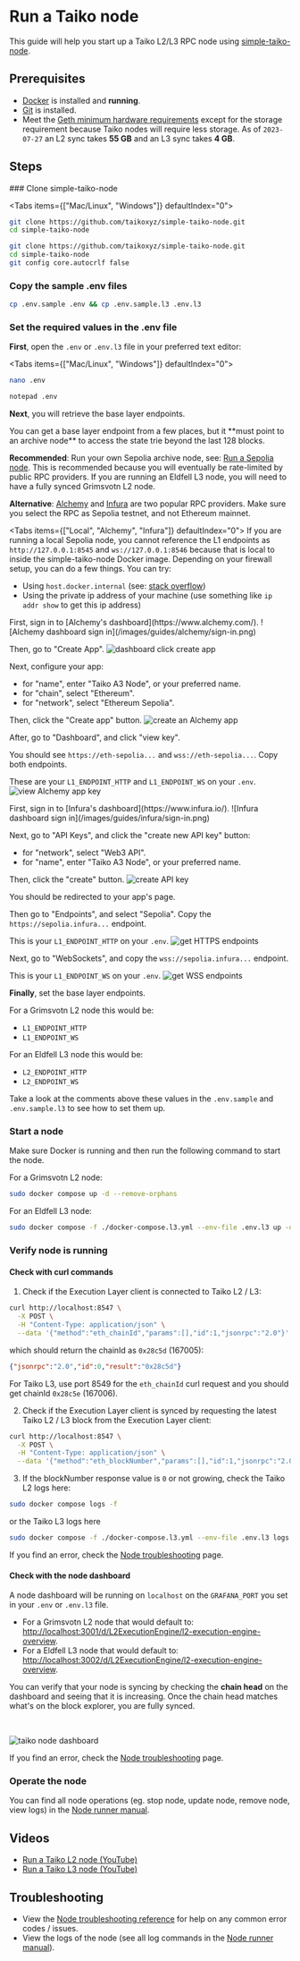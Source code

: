 
# Run a Taiko node

This guide will help you start up a Taiko L2/L3 RPC node using [simple-taiko-node](https://github.com/taikoxyz/simple-taiko-node).

## Prerequisites

- [Docker](https://docs.docker.com/engine/install/) is installed and **running**.
- [Git](https://github.com/git-guides/install-git/) is installed.
- Meet the [Geth minimum hardware requirements](https://github.com/ethereum/go-ethereum#hardware-requirements) except for the storage requirement because Taiko nodes will require less storage. As of `2023-07-27` an L2 sync takes **55 GB** and an L3 sync takes **4 GB**.

## Steps

<Steps>
### Clone simple-taiko-node

<Tabs items={["Mac/Linux", "Windows"]} defaultIndex="0">
  <Tab>

```sh
git clone https://github.com/taikoxyz/simple-taiko-node.git
cd simple-taiko-node
```

  </Tab>
  <Tab>

```sh
git clone https://github.com/taikoxyz/simple-taiko-node.git
cd simple-taiko-node
git config core.autocrlf false
```

  </Tab>
</Tabs>

### Copy the sample .env files

```sh
cp .env.sample .env && cp .env.sample.l3 .env.l3
```

### Set the required values in the .env file

**First**, open the `.env` or `.env.l3` file in your preferred text editor:

<Tabs items={["Mac/Linux", "Windows"]} defaultIndex="0">
  <Tab>

```sh
nano .env
```

  </Tab>
  <Tab>

```sh
notepad .env
```

  </Tab>
</Tabs>

**Next**, you will retrieve the base layer endpoints.

<Callout>
You can get a base layer endpoint from a few places, but it **must point to an archive node** to access the state trie beyond the last 128 blocks.

**Recommended**:
Run your own Sepolia archive node, see: [Run a Sepolia node](/docs/guides/run-a-sepolia-node). This is recommended because you will eventually be rate-limited by public RPC providers. If you are running an Eldfell L3 node, you will need to have a fully synced Grimsvotn L2 node.

**Alternative**:
[Alchemy](https://www.alchemy.com/) and [Infura](https://www.infura.io/) are two popular RPC providers. Make sure you select the RPC as Sepolia testnet, and not Ethereum mainnet.

</Callout>

<Tabs items={["Local", "Alchemy", "Infura"]} defaultIndex="0">
  <Tab>
  If you are running a local Sepolia node, you cannot reference the L1 endpoints as `http://127.0.0.1:8545` and `ws://127.0.0.1:8546` because that is local to inside the simple-taiko-node Docker image. Depending on your firewall setup, you can do a few things. You can try:
  - Using `host.docker.internal` (see: [stack overflow](https://stackoverflow.com/questions/24319662))
  - Using the private ip address of your machine (use something like `ip addr show` to get this ip address)
  </Tab>
  <Tab>
  First, sign in to [Alchemy's dashboard](https://www.alchemy.com/).
  ![Alchemy dashboard sign in](/images/guides/alchemy/sign-in.png)
  
  Then, go to "Create App".
  ![dashboard click create app](/images/guides/alchemy/dashboard.png)

Next, configure your app:

- for "name", enter "Taiko A3 Node", or your preferred name.
- for "chain", select "Ethereum".
- for "network", select "Ethereum Sepolia".

Then, click the "Create app" button.
![create an Alchemy app](/images/guides/alchemy/create-app.png)

After, go to "Dashboard", and click "view key".

You should see `https://eth-sepolia...` and `wss://eth-sepolia...`. Copy both endpoints.

These are your `L1_ENDPOINT_HTTP` and `L1_ENDPOINT_WS` on your `.env`.
![view Alchemy app key](/images/guides/alchemy/view-key.png)

  </Tab>
  <Tab>
  First, sign in to [Infura's dashboard](https://www.infura.io/).
  ![Infura dashboard sign in](/images/guides/infura/sign-in.png)

Next, go to "API Keys", and click the "create new API key" button:

- for "network", select "Web3 API".
- for "name", enter "Taiko A3 Node", or your preferred name.

Then, click the "create" button.
![create API key](/images/guides/infura/create-key.png)

You should be redirected to your app's page.

Then go to "Endpoints", and select "Sepolia". Copy the `https://sepolia.infura...` endpoint.

This is your `L1_ENDPOINT_HTTP` on your `.env`.
![get HTTPS endpoints](/images/guides/infura/https-endpoints.png)

Next, go to "WebSockets", and copy the `wss://sepolia.infura...` endpoint.

This is your `L1_ENDPOINT_WS` on your `.env`.
![get WSS endpoints](/images/guides/infura/wss-endpoints.png)

  </Tab>
</Tabs>

**Finally**, set the base layer endpoints.

For a Grimsvotn L2 node this would be:

- `L1_ENDPOINT_HTTP`
- `L1_ENDPOINT_WS`

For an Eldfell L3 node this would be:

- `L2_ENDPOINT_HTTP`
- `L2_ENDPOINT_WS`

Take a look at the comments above these values in the `.env.sample` and `.env.sample.l3` to see how to set them up.

### Start a node

Make sure Docker is running and then run the following command to start the node.

For a Grimsvotn L2 node:

```sh
sudo docker compose up -d --remove-orphans
```

For an Eldfell L3 node:

```sh
sudo docker compose -f ./docker-compose.l3.yml --env-file .env.l3 up -d --remove-orphans
```

### Verify node is running

#### Check with curl commands

1. Check if the Execution Layer client is connected to Taiko L2 / L3:

```bash
curl http://localhost:8547 \
  -X POST \
  -H "Content-Type: application/json" \
  --data '{"method":"eth_chainId","params":[],"id":1,"jsonrpc":"2.0"}'
```

which should return the chainId as `0x28c5d` (167005):

```json
{"jsonrpc":"2.0","id":0,"result":"0x28c5d"}
```

For Taiko L3, use port 8549 for the `eth_chainId` curl request and you should get chainId `0x28c5e` (167006).

2. Check if the Execution Layer client is synced by requesting the latest Taiko L2 / L3 block from the Execution Layer client:

```bash
curl http://localhost:8547 \
  -X POST \
  -H "Content-Type: application/json" \
  --data '{"method":"eth_blockNumber","params":[],"id":1,"jsonrpc":"2.0"}'
```

3. If the blockNumber response value is `0` or not growing, check the Taiko L2 logs here:
```bash
sudo docker compose logs -f
```
or the Taiko L3 logs here
```bash
sudo docker compose -f ./docker-compose.l3.yml --env-file .env.l3 logs -f
```
If you find an error, check the [Node troubleshooting](/docs/reference/node-troubleshooting) page.

#### Check with the node dashboard

A node dashboard will be running on `localhost` on the `GRAFANA_PORT` you set in your `.env` or `.env.l3` file.
- For a Grimsvotn L2 node that would default to: [http://localhost:3001/d/L2ExecutionEngine/l2-execution-engine-overview](http://localhost:3001/d/L2ExecutionEngine/l2-execution-engine-overview).
- For a Eldfell L3 node that would default to: [http://localhost:3002/d/L2ExecutionEngine/l2-execution-engine-overview](http://localhost:3002/d/L2ExecutionEngine/l2-execution-engine-overview).

You can verify that your node is syncing by checking the **chain head** on the dashboard and seeing that it is increasing. Once the chain head matches what's on the block explorer, you are fully synced.

<br />

<Image
  src="/images/guides/node-dashboard.png"
  alt="taiko node dashboard"
  width={2539}
  height={1106}
/>

If you find an error, check the [Node troubleshooting](/docs/reference/node-troubleshooting) page.

### Operate the node

You can find all node operations (eg. stop node, update node, remove node, view logs) in the [Node runner manual](/docs/manuals/node-runner-manual).

</Steps>

## Videos

- [Run a Taiko L2 node (YouTube)](https://www.youtube.com/watch?v=l_tVvDcuK5o)
- [Run a Taiko L3 node (YouTube)](https://www.youtube.com/watch?v=FCerB2PhLZI)

## Troubleshooting

- View the [Node troubleshooting reference](/docs/reference/node-troubleshooting) for help on any common error codes / issues.
- View the logs of the node (see all log commands in the [Node runner manual](/docs/manuals/node-runner-manual)).
